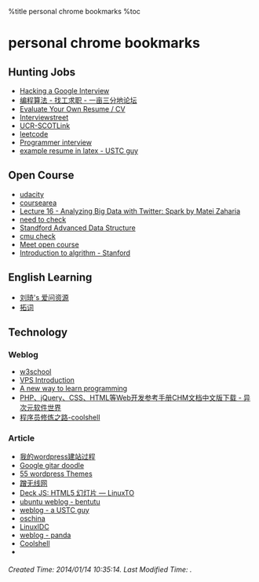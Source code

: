 %title personal chrome bookmarks 
%toc

<h1 class="justcenter"> personal chrome bookmarks </h1>

== Hunting Jobs ==

* [[http://courses.csail.mit.edu/iap/interview/materials.php|Hacking a Google Interview]]
* [[http://www.1point3acres.com/bbs/forum-84-1.html|编程算法 - 找工求职 - 一亩三分地论坛]]
* [[https://www.remonk.com/|Evaluate Your Own Resume / CV]]
* [[https://www.interviewstreet.com/recruit2/|Interviewstreet]]
* [[https://ucr-csm.symplicity.com/students/index.php?s=home|UCR-SCOTLink]]
* [[http://leetcode.com/|leetcode]]
* [[http://www.programmerinterview.com/|Programmer interview]]
* [[http://git.onebitbug.me/?p=latex-templates.git;a=blob;f=resume/example.pdf;h=2158298c7a1d8f2d2255a58ea3b7396c3120fb93;hb=HEAD|example resume in latex - USTC guy]]

== Open Course ==

* [[http://www.udacity.com/|udacity]]
* [[https://www.coursera.org/courses|coursearea]]
* [[http://www.youtube.com/watch?v=rpXxsp1vSEs&list=UUJhehVBcZFRMfNPHVV_-2TA&index=1&feature=plcp|Lecture 16 - Analyzing Big Data with Twitter: Spark by Matei Zaharia]]
* [[http://collabedit.com/3vrbr|need to check]]
* [[http://courses.csail.mit.edu/6.851/spring12/lectures/|Standford Advanced Data Structure]]
* [[http://alex.smola.org/teaching/cmu2013-10-701/intro.html|cmu check]]
* [[http://www.m-e-e-t.com/courses/19262/show_lecture|Meet open course]]
* [[http://www.youku.com/playlist_show/id_17207975_ascending_1_mode_pic.html|Introduction to algrithm - Stanford]]

== English Learning ==

* [[http://iask.sina.com.cn/u/1710131755/ish?retcode=0|刘琦's 爱问资源]]
* [[http://www.towords.com/|拓词]]

== Technology ==

=== Weblog ===

* [[http://www.w3school.com.cn/|w3school]]
* [[http://www.zrblog.net/|VPS Introduction]]
* [[http://www.codecademy.com/programming-intro/1#!/exercise/0|A new way to learn programming]]
* [[http://www.iplaysoft.com/web-develop-chm.html|PHP、jQuery、CSS、HTML等Web开发参考手册CHM文档中文版下载 - 异次元软件世界]]
* [[http://coolshell.cn/articles/4990.html|程序员修炼之路-coolshell]]
 
=== Article ===

* [[http://wordpress.org.cn/thread-42729-1-1.html|我的wordpress建站过程]]
* [[http://www.zhujun.org/web/google-doodle-guitar-source-code/|Google gitar doodle]]
* [[http://www.jackchen.cn/blog/?p=4741|55 wordpress Themes]]
* [[http://www.xfdown.com/soft/23898.html|蹭无线网]]
* [[http://linuxtoy.org/archives/deck-js-modern-html-prentations.html|Deck JS: HTML5 幻灯片 — LinuxTO]]
* [[http://www.bentutu.com/|ubuntu weblog - bentutu]]
* [[http://onebitbug.me/| weblog - a USTC guy]]
* [[http://www.oschina.net/|oschina]]
* [[http://www.linuxidc.com/|LinuxIDC]]
* [[http://panda0411.com/|weblog - panda]]
* [[http://coolshell.cn/|Coolshell]]
*


<h6 class="timestamp"> Created Time: 2014/01/14 10:35:14.      Last Modified Time:  . </h6>

